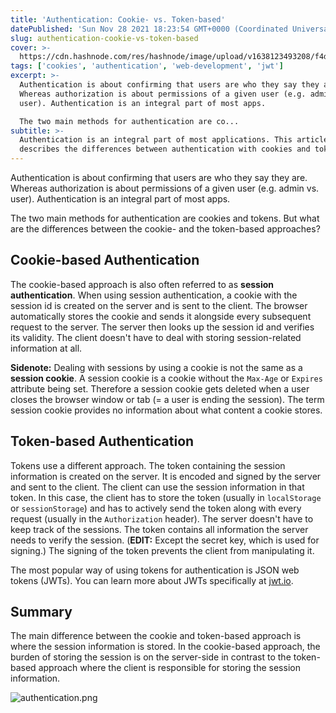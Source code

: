 ```yaml
---
title: 'Authentication: Cookie- vs. Token-based'
datePublished: 'Sun Nov 28 2021 18:23:54 GMT+0000 (Coordinated Universal Time)'
slug: authentication-cookie-vs-token-based
cover: >-
  https://cdn.hashnode.com/res/hashnode/image/upload/v1638123493208/f4dRWdSd4.png
tags: ['cookies', 'authentication', 'web-development', 'jwt']
excerpt: >-
  Authentication is about confirming that users are who they say they are.
  Whereas authorization is about permissions of a given user (e.g. admin vs.
  user). Authentication is an integral part of most apps.

  The two main methods for authentication are co...
subtitle: >-
  Authentication is an integral part of most applications. This article briefly
  describes the differences between authentication with cookies and tokens
---
```



Authentication is about confirming that users are who they say they are. Whereas authorization is about permissions of a given user (e.g. admin vs. user). Authentication is an integral part of most apps.

The two main methods for authentication are cookies and tokens. But what are the differences between the cookie- and the token-based approaches?

## Cookie-based Authentication

The cookie-based approach is also often referred to as **session authentication**. When using session authentication, a cookie with the session id is created on the server and is sent to the client. The browser automatically stores the cookie and sends it alongside every subsequent request to the server. The server then looks up the session id and verifies its validity. The client doesn't have to deal with storing session-related information at all.

**Sidenote:** Dealing with sessions by using a cookie is not the same as a **session cookie**. A session cookie is a cookie without the `Max-Age` or `Expires` attribute being set. Therefore a session cookie gets deleted when a user closes the browser window or tab (= a user is ending the session). The term session cookie provides no information about what content a cookie stores.

## Token-based Authentication

Tokens use a different approach. The token containing the session information is created on the server. It is encoded and signed by the server and sent to the client. The client can use the session information in that token. In this case, the client has to store the token (usually in `localStorage` or `sessionStorage`) and has to actively send the token along with every request (usually in the `Authorization` header). The server doesn't have to keep track of the sessions. The token contains all information the server needs to verify the session. (**EDIT:** Except the secret key, which is used for signing.) The signing of the token prevents the client from manipulating it.

The most popular way of using tokens for authentication is JSON web tokens (JWTs). You can learn more about JWTs specifically at [jwt.io](https://jwt.io/introduction).

## Summary

The main difference between the cookie and token-based approach is where the session information is stored. In the cookie-based approach, the burden of storing the session is on the server-side in contrast to the token-based approach where the client is responsible for storing the session information.

![authentication.png](https://cdn.hashnode.com/res/hashnode/image/upload/v1636403503161/8wg6Rz35A.png?auto=format,compress&w=800&fit=fillmax)
